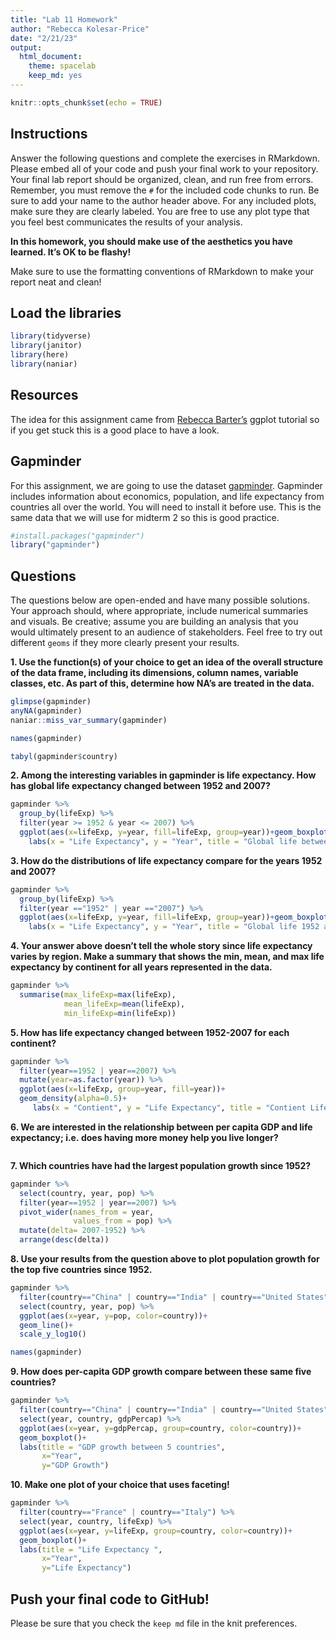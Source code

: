 ```yaml
---
title: "Lab 11 Homework"
author: "Rebecca Kolesar-Price"
date: "2/21/23"
output:
  html_document: 
    theme: spacelab
    keep_md: yes
---
```


```r
knitr::opts_chunk$set(echo = TRUE)
```

## Instructions
Answer the following questions and complete the exercises in RMarkdown. Please embed all of your code and push your final work to your repository. Your final lab report should be organized, clean, and run free from errors. Remember, you must remove the `#` for the included code chunks to run. Be sure to add your name to the author header above. For any included plots, make sure they are clearly labeled. You are free to use any plot type that you feel best communicates the results of your analysis.  

**In this homework, you should make use of the aesthetics you have learned. It's OK to be flashy!**

Make sure to use the formatting conventions of RMarkdown to make your report neat and clean!  

## Load the libraries
```r
library(tidyverse)
library(janitor)
library(here)
library(naniar)
``` 

## Resources
The idea for this assignment came from [Rebecca Barter's](http://www.rebeccabarter.com/blog/2017-11-17-ggplot2_tutorial/) ggplot tutorial so if you get stuck this is a good place to have a look.  

## Gapminder
For this assignment, we are going to use the dataset [gapminder](https://cran.r-project.org/web/packages/gapminder/index.html). Gapminder includes information about economics, population, and life expectancy from countries all over the world. You will need to install it before use. This is the same data that we will use for midterm 2 so this is good practice.
```r
#install.packages("gapminder")
library("gapminder")
```

## Questions
The questions below are open-ended and have many possible solutions. Your approach should, where appropriate, include numerical summaries and visuals. Be creative; assume you are building an analysis that you would ultimately present to an audience of stakeholders. Feel free to try out different `geoms` if they more clearly present your results.  

**1. Use the function(s) of your choice to get an idea of the overall structure of the data frame, including its dimensions, column names, variable classes, etc. As part of this, determine how NA's are treated in the data.**  
```r
glimpse(gapminder)
anyNA(gapminder)
naniar::miss_var_summary(gapminder)

```
```r
names(gapminder)
```
```r
tabyl(gapminder$country)
```

**2. Among the interesting variables in gapminder is life expectancy. How has global life expectancy changed between 1952 and 2007?**

```r
gapminder %>% 
  group_by(lifeExp) %>% 
  filter(year >= 1952 & year <= 2007) %>%
  ggplot(aes(x=lifeExp, y=year, fill=lifeExp, group=year))+geom_boxplot()+
    labs(x = "Life Expectancy", y = "Year", title = "Global life between 1952 and 2007")

```

**3. How do the distributions of life expectancy compare for the years 1952 and 2007?**
```r
gapminder %>% 
  group_by(lifeExp) %>% 
  filter(year =="1952" | year =="2007") %>%
  ggplot(aes(x=lifeExp, y=year, fill=lifeExp, group=year))+geom_boxplot()+
    labs(x = "Life Expectancy", y = "Year", title = "Global life 1952 and 2007")
```

**4. Your answer above doesn't tell the whole story since life expectancy varies by region. Make a summary that shows the min, mean, and max life expectancy by continent for all years represented in the data.**
```r
gapminder %>% 
  summarise(max_lifeExp=max(lifeExp),
            mean_lifeExp=mean(lifeExp),
            min_lifeExp=min(lifeExp))
```

**5. How has life expectancy changed between 1952-2007 for each continent?**
```r
gapminder %>% 
  filter(year==1952 | year==2007) %>% 
  mutate(year=as.factor(year)) %>% 
  ggplot(aes(x=lifeExp, group=year, fill=year))+
  geom_density(alpha=0.5)+ 
     labs(x = "Contient", y = "Life Expectancy", title = "Contient Life Expectancy between 1952 and 2007")
```

**6. We are interested in the relationship between per capita GDP and life expectancy; i.e. does having more money help you live longer?**
```r

```

**7. Which countries have had the largest population growth since 1952?**
```r
gapminder %>% 
  select(country, year, pop) %>% 
  filter(year==1952 | year==2007) %>% 
  pivot_wider(names_from = year,
              values_from = pop) %>% 
  mutate(delta= 2007-1952) %>% 
  arrange(desc(delta))
```

**8. Use your results from the question above to plot population growth for the top five countries since 1952.**
```r
gapminder %>% 
  filter(country=="China" | country=="India" | country=="United States" | country=="Indonesia" | country=="Brazil") %>% 
  select(country, year, pop) %>% 
  ggplot(aes(x=year, y=pop, color=country))+
  geom_line()+
  scale_y_log10()
```
```r
names(gapminder)
```

**9. How does per-capita GDP growth compare between these same five countries?**
```r
gapminder %>% 
  filter(country=="China" | country=="India" | country=="United States" | country=="Indonesia" | country=="Brazil") %>% 
  select(year, country, gdpPercap) %>% 
  ggplot(aes(x=year, y=gdpPercap, group=country, color=country))+
  geom_boxplot()+
  labs(title = "GDP growth between 5 countries",
       x="Year",
       y="GDP Growth")
```

**10. Make one plot of your choice that uses faceting!**
```r
gapminder %>% 
  filter(country=="France" | country=="Italy") %>% 
  select(year, country, lifeExp) %>% 
  ggplot(aes(x=year, y=lifeExp, group=country, color=country))+
  geom_boxplot()+
  labs(title = "Life Expectancy ",
       x="Year",
       y="Life Expectancy")
```

## Push your final code to GitHub!
Please be sure that you check the `keep md` file in the knit preferences. 